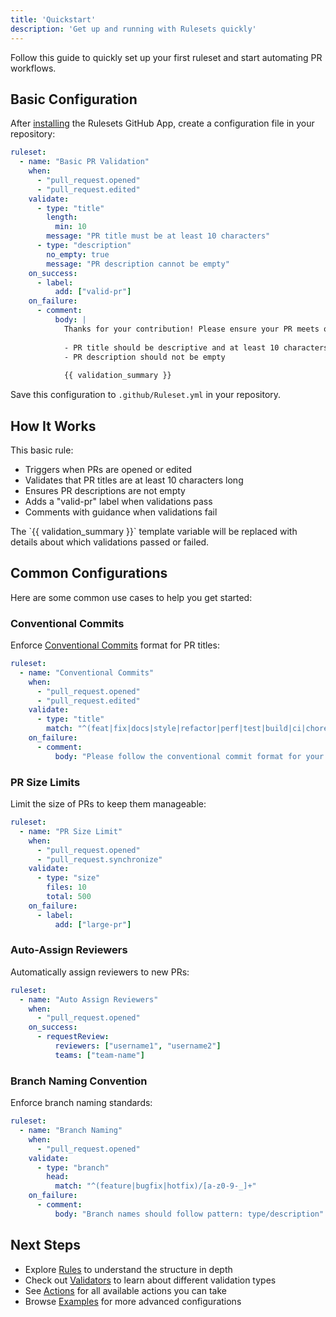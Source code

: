 ```yaml
---
title: 'Quickstart'
description: 'Get up and running with Rulesets quickly'
---
```


Follow this guide to quickly set up your first ruleset and start automating PR workflows.

## Basic Configuration

After [installing](/installation) the Rulesets GitHub App, create a configuration file in your repository:

```yaml
ruleset:
  - name: "Basic PR Validation"
    when:
      - "pull_request.opened"
      - "pull_request.edited"
    validate:
      - type: "title"
        length:
          min: 10
        message: "PR title must be at least 10 characters"
      - type: "description"
        no_empty: true
        message: "PR description cannot be empty"
    on_success:
      - label:
          add: ["valid-pr"]
    on_failure:
      - comment:
          body: |
            Thanks for your contribution! Please ensure your PR meets our guidelines:
            
            - PR title should be descriptive and at least 10 characters
            - PR description should not be empty
            
            {{ validation_summary }}
```

Save this configuration to `.github/Ruleset.yml` in your repository.

## How It Works

This basic rule:
- Triggers when PRs are opened or edited
- Validates that PR titles are at least 10 characters long
- Ensures PR descriptions are not empty
- Adds a "valid-pr" label when validations pass
- Comments with guidance when validations fail

<Note>
The `{{ validation_summary }}` template variable will be replaced with details about which validations passed or failed.
</Note>

## Common Configurations

Here are some common use cases to help you get started:

### Conventional Commits

Enforce [Conventional Commits](https://www.conventionalcommits.org/) format for PR titles:

```yaml
ruleset:
  - name: "Conventional Commits"
    when:
      - "pull_request.opened"
      - "pull_request.edited"
    validate:
      - type: "title"
        match: "^(feat|fix|docs|style|refactor|perf|test|build|ci|chore|revert)(\\(\\w+\\))?: .+"
    on_failure:
      - comment:
          body: "Please follow the conventional commit format for your PR title"
```

### PR Size Limits

Limit the size of PRs to keep them manageable:

```yaml
ruleset:
  - name: "PR Size Limit"
    when:
      - "pull_request.opened"
      - "pull_request.synchronize"
    validate:
      - type: "size"
        files: 10
        total: 500
    on_failure:
      - label:
          add: ["large-pr"]
```

### Auto-Assign Reviewers

Automatically assign reviewers to new PRs:

```yaml
ruleset:
  - name: "Auto Assign Reviewers"
    when:
      - "pull_request.opened"
    on_success:
      - requestReview:
          reviewers: ["username1", "username2"]
          teams: ["team-name"]
```

### Branch Naming Convention

Enforce branch naming standards:

```yaml
ruleset:
  - name: "Branch Naming"
    when:
      - "pull_request.opened"
    validate:
      - type: "branch"
        head:
          match: "^(feature|bugfix|hotfix)/[a-z0-9-_]+"
    on_failure:
      - comment:
          body: "Branch names should follow pattern: type/description"
```

## Next Steps

- Explore [Rules](/rules) to understand the structure in depth
- Check out [Validators](/validators/title) to learn about different validation types
- See [Actions](/actions/comment) for all available actions you can take
- Browse [Examples](/examples/conventional-commits) for more advanced configurations